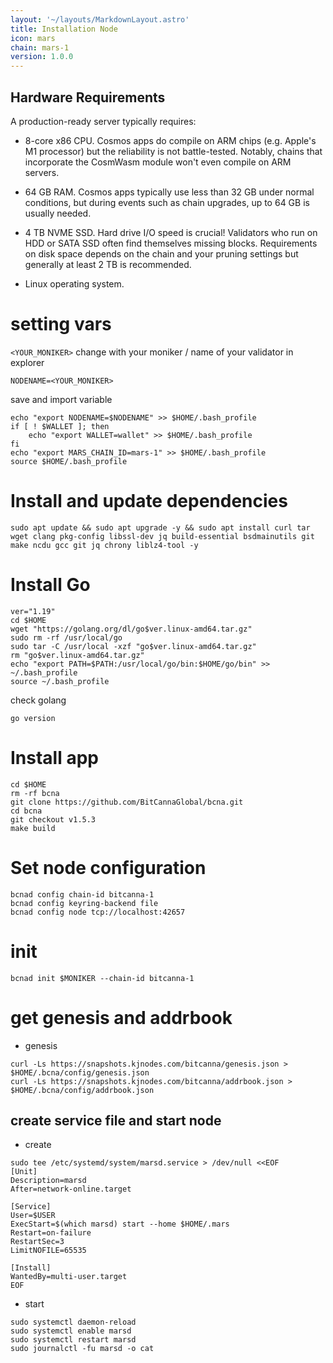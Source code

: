 ```yaml
---
layout: '~/layouts/MarkdownLayout.astro'
title: Installation Node
icon: mars
chain: mars-1
version: 1.0.0
---
```

## Hardware Requirements

A production-ready server typically requires:

- 8-core x86 CPU. Cosmos apps do compile on ARM chips (e.g. Apple's M1 processor) but the reliability is not battle-tested. Notably, chains that incorporate the CosmWasm module won't even compile on ARM servers.

- 64 GB RAM. Cosmos apps typically use less than 32 GB under normal conditions, but during events such as chain upgrades, up to 64 GB is usually needed.

- 4 TB NVME SSD. Hard drive I/O speed is crucial! Validators who run on HDD or SATA SSD often find themselves missing blocks. Requirements on disk space depends on the chain and your pruning settings but generally at least 2 TB is recommended. 

- Linux operating system. 

# setting vars

`<YOUR_MONIKER>` change with your moniker / name of your validator in explorer

```
NODENAME=<YOUR_MONIKER>
```

save and import variable

```
echo "export NODENAME=$NODENAME" >> $HOME/.bash_profile
if [ ! $WALLET ]; then
	echo "export WALLET=wallet" >> $HOME/.bash_profile
fi
echo "export MARS_CHAIN_ID=mars-1" >> $HOME/.bash_profile
source $HOME/.bash_profile
```

# Install and update dependencies

```
sudo apt update && sudo apt upgrade -y && sudo apt install curl tar wget clang pkg-config libssl-dev jq build-essential bsdmainutils git make ncdu gcc git jq chrony liblz4-tool -y
```

# Install Go

```
ver="1.19"
cd $HOME
wget "https://golang.org/dl/go$ver.linux-amd64.tar.gz"
sudo rm -rf /usr/local/go
sudo tar -C /usr/local -xzf "go$ver.linux-amd64.tar.gz"
rm "go$ver.linux-amd64.tar.gz"
echo "export PATH=$PATH:/usr/local/go/bin:$HOME/go/bin" >> ~/.bash_profile
source ~/.bash_profile
```

check golang

```
go version
```

# Install app

```
cd $HOME
rm -rf bcna
git clone https://github.com/BitCannaGlobal/bcna.git
cd bcna
git checkout v1.5.3
make build
```

# Set node configuration
```
bcnad config chain-id bitcanna-1
bcnad config keyring-backend file
bcnad config node tcp://localhost:42657
```

# init

```
bcnad init $MONIKER --chain-id bitcanna-1
```

# get genesis and addrbook

- genesis

```
curl -Ls https://snapshots.kjnodes.com/bitcanna/genesis.json > $HOME/.bcna/config/genesis.json
curl -Ls https://snapshots.kjnodes.com/bitcanna/addrbook.json > $HOME/.bcna/config/addrbook.json
```

## create service file and start node

- create 

```
sudo tee /etc/systemd/system/marsd.service > /dev/null <<EOF
[Unit]
Description=marsd
After=network-online.target

[Service]
User=$USER
ExecStart=$(which marsd) start --home $HOME/.mars
Restart=on-failure
RestartSec=3
LimitNOFILE=65535

[Install]
WantedBy=multi-user.target
EOF
```

- start

```
sudo systemctl daemon-reload
sudo systemctl enable marsd
sudo systemctl restart marsd
sudo journalctl -fu marsd -o cat
```

